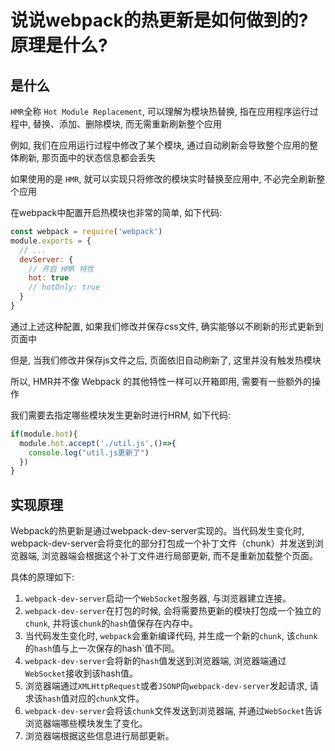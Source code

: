 # 说说webpack的热更新是如何做到的?原理是什么?

## 是什么

`HMR`全称 `Hot Module Replacement`, 可以理解为模块热替换, 指在应用程序运行过程中, 替换、添加、删除模块, 而无需重新刷新整个应用

例如, 我们在应用运行过程中修改了某个模块, 通过自动刷新会导致整个应用的整体刷新, 那页面中的状态信息都会丢失

如果使用的是 `HMR`, 就可以实现只将修改的模块实时替换至应用中, 不必完全刷新整个应用

在webpack中配置开启热模块也非常的简单, 如下代码: 

```js showLineNumbers copy
const webpack = require('webpack')
module.exports = {
  // ...
  devServer: {
    // 开启 HMR 特性
    hot: true
    // hotOnly: true
  }
}
```

通过上述这种配置, 如果我们修改并保存css文件, 确实能够以不刷新的形式更新到页面中

但是, 当我们修改并保存js文件之后, 页面依旧自动刷新了, 这里并没有触发热模块

所以, HMR并不像 Webpack 的其他特性一样可以开箱即用, 需要有一些额外的操作

我们需要去指定哪些模块发生更新时进行HRM, 如下代码: 

```js showLineNumbers copy
if(module.hot){
  module.hot.accept('./util.js',()=>{
    console.log("util.js更新了")
  })
}
```

## 实现原理

Webpack的热更新是通过webpack-dev-server实现的。当代码发生变化时, webpack-dev-server会将变化的部分打包成一个补丁文件（chunk）并发送到浏览器端, 浏览器端会根据这个补丁文件进行局部更新, 而不是重新加载整个页面。

具体的原理如下: 

1. `webpack-dev-server`启动一个`WebSocket`服务器, 与浏览器建立连接。
2. `webpack-dev-server`在打包的时候, 会将需要热更新的模块打包成一个独立的`chunk`, 并将该`chunk`的`hash`值保存在内存中。
3. 当代码发生变化时, `webpack`会重新编译代码, 并生成一个新的`chunk`, 该`chunk`的`hash`值与上一次保存的hash`值不同。
4. `webpack-dev-server`会将新的`hash`值发送到浏览器端, 浏览器端通过`WebSocket`接收到该hash值。
5. 浏览器端通过`XMLHttpRequest`或者`JSONP`向`webpack-dev-server`发起请求, 请求该`hash`值对应的`chunk`文件。
6. `webpack-dev-server`会将该`chunk`文件发送到浏览器端, 并通过`WebSocket`告诉浏览器端哪些模块发生了变化。
7. 浏览器端根据这些信息进行局部更新。
